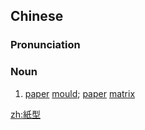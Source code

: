 {{also|纸型}}
==Chinese==
{{zh-forms|s=纸型}}

===Pronunciation===
{{zh-pron
|m=zhǐxíng
|c=zi2 jing4
|mn=qz,xm,zz:chóa-hêng
|cat=n
}}

===Noun===
{{zh-noun}}

# [[paper]] [[mould]]; [[paper]] [[matrix]]

[[zh:紙型]]